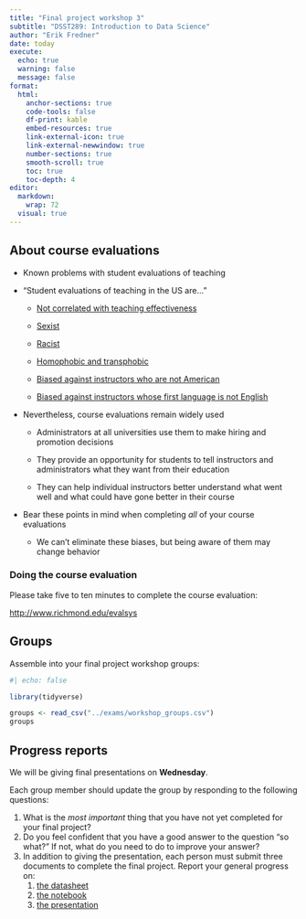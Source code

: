 ```yaml
---
title: "Final project workshop 3"
subtitle: "DSST289: Introduction to Data Science"
author: "Erik Fredner"
date: today
execute:
  echo: true
  warning: false
  message: false
format:
  html:
    anchor-sections: true
    code-tools: false
    df-print: kable
    embed-resources: true
    link-external-icon: true
    link-external-newwindow: true
    number-sections: true
    smooth-scroll: true
    toc: true
    toc-depth: 4
editor:
  markdown:
    wrap: 72
  visual: true
---
```


## About course evaluations

-   Known problems with student evaluations of teaching

-   "Student evaluations of teaching in the US are..."

    -   [Not correlated with teaching
        effectiveness](https://www.scienceopen.com/document/read?vid=818d8ec0-5908-47d8-86b4-5dc38f04b23e)

    -   [Sexist](https://benschmidt.org/profGender/#%7B%22database%22%3A%22RMP%22%2C%22plotType%22%3A%22pointchart%22%2C%22method%22%3A%22return_json%22%2C%22search_limits%22%3A%7B%22word%22%3A%5B%22his%20kids%22%2C%22her%20kids%22%5D%2C%22department__id%22%3A%7B%22%24lte%22%3A25%7D%7D%2C%22aesthetic%22%3A%7B%22x%22%3A%22WordsPerMillion%22%2C%22y%22%3A%22department%22%2C%22color%22%3A%22gender%22%7D%2C%22counttype%22%3A%5B%22WordCount%22%2C%22TotalWords%22%5D%2C%22groups%22%3A%5B%22unigram%22%5D%2C%22testGroup%22%3A%22D%22%7D)

    -   [Racist](https://www.tandfonline.com/doi/full/10.1080/02602938.2021.1888075#abstract)

    -   [Homophobic and
        transphobic](https://link.springer.com/article/10.1007/s10734-022-00831-x)

    -   [Biased against instructors who are not
        American](https://journals.plos.org/plosone/article?id=10.1371/journal.pone.0209749)

    -   [Biased against instructors whose first language is not
        English](https://journals.plos.org/plosone/article?id=10.1371/journal.pone.0209749)

-   Nevertheless, course evaluations remain widely used

    -   Administrators at all universities use them to make hiring and
        promotion decisions

    -   They provide an opportunity for students to tell instructors and
        administrators what they want from their education

    -   They can help individual instructors better understand what went
        well and what could have gone better in their course

-   Bear these points in mind when completing *all* of your course
    evaluations

    -   We can't eliminate these biases, but being aware of them may
        change behavior

### Doing the course evaluation

Please take five to ten minutes to complete the course evaluation:

<http://www.richmond.edu/evalsys>

## Groups

Assemble into your final project workshop groups:

```r
#| echo: false

library(tidyverse)

groups <- read_csv("../exams/workshop_groups.csv")
groups
```

## Progress reports

We will be giving final presentations on **Wednesday**.

Each group member should update the group by responding to the following
questions:

1.  What is the *most important* thing that you have not yet completed
    for your final project?
2.  Do you feel confident that you have a good answer to the question
    "so what?" If not, what do you need to do to improve your answer?
3.  In addition to giving the presentation, each person must submit
    three documents to complete the final project. Report your general
    progress on:
    1.  [the
        datasheet](https://alt-5fe2624770d98.blackboard.com/bbcswebdav/pid-1892956-dt-content-rid-16726067_1/courses/202410_11889/final_project_instructions%281%29.html?one_hash=B294F9105677519AE78BCE2CAA6CA8F1&f_hash=3E43BD298D8A1D4097F6467231C5BE4F#datasheet)
    2.  [the
        notebook](https://alt-5fe2624770d98.blackboard.com/bbcswebdav/pid-1892956-dt-content-rid-16726067_1/courses/202410_11889/final_project_instructions%281%29.html?one_hash=B294F9105677519AE78BCE2CAA6CA8F1&f_hash=3E43BD298D8A1D4097F6467231C5BE4F#analyze-the-data-in-a-notebook)
    3.  [the
        presentation](https://alt-5fe2624770d98.blackboard.com/bbcswebdav/pid-1892956-dt-content-rid-16726067_1/courses/202410_11889/final_project_instructions%281%29.html?one_hash=B294F9105677519AE78BCE2CAA6CA8F1&f_hash=3E43BD298D8A1D4097F6467231C5BE4F#presentation)
